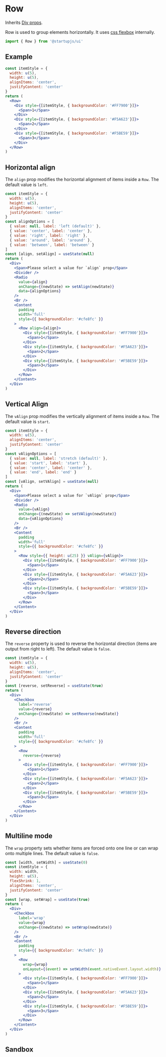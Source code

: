 
# Row

Inherits [Div props](/docs/en/components/Div).

Row is used to group elements horizontally. It uses [css flexbox](https://www.w3schools.com/css/css3_flexbox.asp) internally.

```jsx
import { Row } from '@startupjs/ui'
```

## Example

```jsx example
const itemStyle = {
  width: u(5),
  height: u(5),
  alignItems: 'center',
  justifyContent: 'center'
}
return (
  <Row>
    <Div style={[itemStyle, { backgroundColor: '#FF7900'}]}>
      <Span>1</Span>
    </Div>
    <Div style={[itemStyle, { backgroundColor: '#F5A623'}]}>
      <Span>2</Span>
    </Div>
    <Div style={[itemStyle, { backgroundColor: '#F5BE59'}]}>
      <Span>3</Span>
    </Div>
  </Row>
)
```

## Horizontal align

The `align` prop modifies the horizontal alignment of items inside a `Row`. The default value is `left`.

```jsx example
const itemStyle = {
  width: u(5),
  height: u(5),
  alignItems: 'center',
  justifyContent: 'center'
}
const alignOptions = [
  { value: null, label: 'left (default)' },
  { value: 'center', label: 'center' },
  { value: 'right', label: 'right' },
  { value: 'around', label: 'around' },
  { value: 'between', label: 'between' }
]
const [align, setAlign] = useState(null)
return (
  <Div>
    <Span>Please select a value for `align` prop</Span>
    <Divider />
    <Radio
      value={align}
      onChange={(newState) => setAlign(newState)}
      data={alignOptions}
    />
    <Br />
    <Content
      padding
      width='full'
      style={{ backgroundColor: '#cfe8fc' }}
    >
      <Row align={align}>
        <Div style={[itemStyle, { backgroundColor: '#FF7900'}]}>
          <Span>1</Span>
        </Div>
        <Div style={[itemStyle, { backgroundColor: '#F5A623'}]}>
          <Span>2</Span>
        </Div>
        <Div style={[itemStyle, { backgroundColor: '#F5BE59'}]}>
          <Span>3</Span>
        </Div>
      </Row>
    </Content>
  </Div>
)
```

## Vertical Align

The `vAlign` prop modifies the vertically alignment of items inside a `Row`. The default value is `start`.

```jsx example
const itemStyle = {
  width: u(5),
  alignItems: 'center',
  justifyContent: 'center'
}
const vAlignOptions = [
  { value: null, label: 'stretch (default)' },
  { value: 'start', label: 'start' },
  { value: 'center', label: 'center' },
  { value: 'end', label: 'end' }
]
const [vAlign, setVAlign] = useState(null)
return (
  <Div>
    <Span>Please select a value for `vAlign` prop</Span>
    <Divider />
    <Radio
      value={vAlign}
      onChange={(newState) => setVAlign(newState)}
      data={vAlignOptions}
    />
    <Br />
    <Content
      padding
      width='full'
      style={{ backgroundColor: '#cfe8fc' }}
    >
      <Row style={{ height: u(25) }} vAlign={vAlign}>
        <Div style={[itemStyle, { backgroundColor: '#FF7900'}]}>
          <Span>1</Span>
        </Div>
        <Div style={[itemStyle, { backgroundColor: '#F5A623'}]}>
          <Span>2</Span>
        </Div>
        <Div style={[itemStyle, { backgroundColor: '#F5BE59'}]}>
          <Span>3</Span>
        </Div>
      </Row>
    </Content>
  </Div>
)
```

## Reverse direction

The `reverse` property is used to reverse the horizontal direction (items are output from right to left). The default value is `false`.

```jsx example
const itemStyle = {
  width: u(5),
  height: u(5),
  alignItems: 'center',
  justifyContent: 'center'
}
const [reverse, setReverse] = useState(true)
return (
  <Div>
    <Checkbox
      label='reverse'
      value={reverse}
      onChange={(newState) => setReverse(newState)}
    />
    <Br />
    <Content
      padding
      width='full'
      style={{ backgroundColor: '#cfe8fc' }}
    >
      <Row
        reverse={reverse}
      >
        <Div style={[itemStyle, { backgroundColor: '#FF7900'}]}>
          <Span>1</Span>
        </Div>
        <Div style={[itemStyle, { backgroundColor: '#F5A623'}]}>
          <Span>2</Span>
        </Div>
        <Div style={[itemStyle, { backgroundColor: '#F5BE59'}]}>
          <Span>3</Span>
        </Div>
      </Row>
    </Content>
  </Div>
)
```

## Multiline mode

The `wrap` property sets whether items are forced onto one line or can wrap onto multiple lines. The default value is `false`.

```jsx example
const [width, setWidth] = useState(0)
const itemStyle = {
  width: width,
  height: u(5),
  flexShrink: 1,
  alignItems: 'center',
  justifyContent: 'center'
}
const [wrap, setWrap] = useState(true)
return (
  <Div>
    <Checkbox
      label='wrap'
      value={wrap}
      onChange={(newState) => setWrap(newState)}
    />
    <Br />
    <Content
      padding
      style={{ backgroundColor: '#cfe8fc' }}
    >
      <Row
        wrap={wrap}
        onLayout={(event) => setWidth(event.nativeEvent.layout.width)}
      >
        <Div style={[itemStyle, { backgroundColor: '#FF7900'}]}>
          <Span>1</Span>
        </Div>
        <Div style={[itemStyle, { backgroundColor: '#F5A623'}]}>
          <Span>2</Span>
        </Div>
        <Div style={[itemStyle, { backgroundColor: '#F5BE59'}]}>
          <Span>3</Span>
        </Div>
      </Row>
    </Content>
  </Div>
)
```

## Sandbox

<Sandbox Component={Row} />
